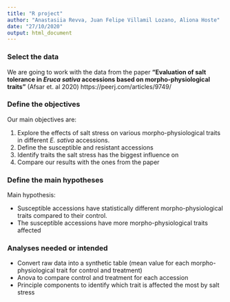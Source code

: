 ```yaml
---
title: "R project"
author: "Anastasiia Revva, Juan Felipe Villamil Lozano, Aliona Hoste"
date: "27/10/2020"
output: html_document
---
```


### Select the data
We are going to work with the data from the paper **"Evaluation of salt tolerance in *Eruca sativa* accessions based on morpho-physiological traits"**
(Afsar et. al 2020)
https://peerj.com/articles/9749/


### Define the objectives
Our main objectives are:

1. Explore the effects of salt stress on various morpho-physiological traits in different *E. sativa* accessions. 
2. Define the susceptible and resistant accessions
3. Identify traits the salt stress has the biggest influence on
4. Compare our results with the ones from the paper

### Define the main hypotheses
Main hypothesis:

- Susceptible accessions have statistically different morpho-physiological traits compared to their control.
- The susceptible accessions have more morpho-physiological traits affected 

### Analyses needed or intended
- Convert raw data into a synthetic table (mean value for each morpho-physiological trait for control and treatment)
- Anova to compare control and treatment for each accession 
- Principle components to identify which trait is affected the most by salt stress


```r

```


